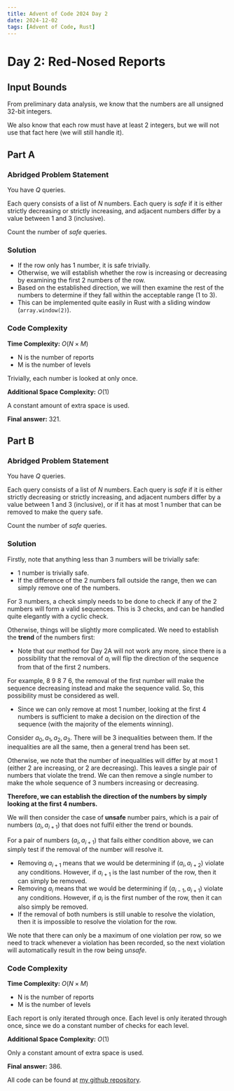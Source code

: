 ---
title: Advent of Code 2024 Day 2
date: 2024-12-02
tags: [Advent of Code, Rust]
---

<script src="https://cdnjs.cloudflare.com/ajax/libs/highlight.js/11.11.1/highlight.min.js"></script>
<script src="blog-post-scripts.js"></script>
<script type="text/javascript">hljs.highlightAll();</script>

# Day 2: Red-Nosed Reports

## Input Bounds

From preliminary data analysis, we know that the numbers are all unsigned 32-bit integers.

We also know that each row must have at least 2 integers, but we will not use that fact here (we will still handle it).

## Part A

### Abridged Problem Statement

You have $Q$ queries. 

Each query consists of a list of $N$ numbers. Each query is *safe* if it is either strictly decreasing or strictly increasing, and adjacent numbers differ by a value between 1 and 3 (inclusive). 

Count the number of *safe* queries.

### Solution

* If the row only has 1 number, it is safe trivially.
* Otherwise, we will establish whether the row is increasing or decreasing by examining the first 2 numbers of the row. 
* Based on the established direction, we will then examine the rest of the numbers to determine if they fall within the acceptable range (1 to 3).
* This can be implemented quite easily in Rust with a sliding window (`array.window(2)`).

### Code Complexity

**Time Complexity:** $O(N \times M)$

* N is the number of reports
* M is the number of levels

Trivially, each number is looked at only once.

**Additional Space Complexity:** $O(1)$

A constant amount of extra space is used.

**Final answer:** 321.

## Part B

### Abridged Problem Statement

You have $Q$ queries. 

Each query consists of a list of $N$ numbers. Each query is *safe* if it is either strictly decreasing or strictly increasing, and adjacent numbers differ by a value between 1 and 3 (inclusive), or if it has at most 1 number that can be removed to make the query safe.

Count the number of *safe* queries.

### Solution

Firstly, note that anything less than 3 numbers will be trivially safe:

* 1 number is trivially safe.
* If the difference of the 2 numbers fall outside the range, then we can simply remove one of the numbers.

For 3 numbers, a check simply needs to be done to check if any of the 2 numbers will form a valid sequences. This is 3 checks, and can be handled quite elegantly with a cyclic check.

Otherwise, things will be slightly more complicated. We need to establish the **trend** of the numbers first:

* Note that our method for Day 2A will not work any more, since there is a possibility that the removal of $a_i$ will flip the direction of the sequence from that of the first 2 numbers.

For example, 8 9 8 7 6, the removal of the first number will make the sequence decreasing instead and make the sequence valid. So, this possibility must be considered as well. 

* Since we can only remove at most 1 number, looking at the first 4 numbers is sufficient to make a decision on the direction of the sequence (with the majority of the elements winning). 

Consider $a_0, a_1, a_2, a_3$. There will be 3 inequalities between them. If the inequalities are all the same, then a general trend has been set. 

Otherwise, we note that the number of inequalities will differ by at most 1 (either 2 are increasing, or 2 are decreasing). This leaves a single pair of numbers that violate the trend. We can then remove a single number to make the whole sequence of 3 numbers increasing or decreasing. 

**Therefore, we can establish the direction of the numbers by simply looking at the first 4 numbers.**

We will then consider the case of **unsafe** number pairs, which is a pair of numbers $(a_i, a_{i+1})$ that does not fulfil either the trend or bounds.

For a pair of numbers $(a_i, a_{i+1})$ that fails either condition above, we can simply test if the removal of the number will resolve it.

* Removing $a_{i+1}$ means that we would be determining if $(a_i, a_{i+2})$ violate any conditions. However, if $a_{i+1}$ is the last number of the row, then it can simply be removed.
* Removing $a_i$ means that we would be determining if $(a_{i-1},a_{i+1})$ violate any conditions. However, if $a_i$ is the first number of the row, then it can also simply be removed.
* If the removal of both numbers is still unable to resolve the violation, then it is impossible to resolve the violation for the row.

We note that there can only be a maximum of one violation per row, so we need to track whenever a violation has been recorded, so the next violation will automatically result in the row being *unsafe*.

### Code Complexity

**Time Complexity:** $O(N \times M)$

* N is the number of reports
* M is the number of levels

Each report is only iterated through once. Each level is only iterated through once, since we do a constant number of checks for each level. 

**Additional Space Complexity:** $O(1)$

Only a constant amount of extra space is used.

**Final answer:** 386.

All code can be found at [my github repository](https://github.com/dillionlim/advent-of-code-2024/tree/main).